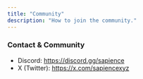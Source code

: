 ```yaml
---
title: "Community"
description: "How to join the community."
---
```


### Contact & Community

- Discord: https://discord.gg/sapience
- X (Twitter): https://x.com/sapiencexyz



